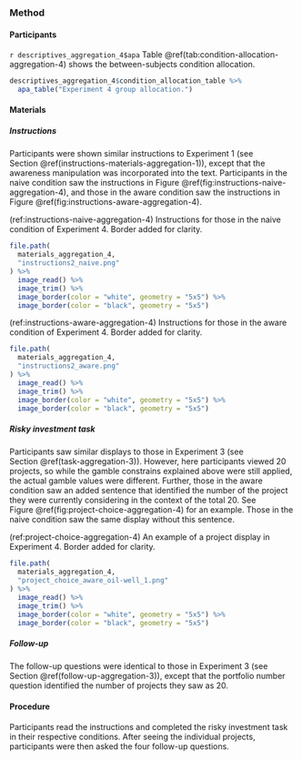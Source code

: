 ### Method

#### Participants

`r descriptives_aggregation_4$apa` Table \@ref(tab:condition-allocation-aggregation-4)
shows the between-subjects condition allocation.

```r
descriptives_aggregation_4$condition_allocation_table %>%
  apa_table("Experiment 4 group allocation.")
```

#### Materials

##### Instructions

Participants were shown similar instructions to Experiment 1 (see
Section \@ref(instructions-materials-aggregation-1)), except that the awareness
manipulation was incorporated into the text. Participants in the naive condition
saw the instructions in Figure \@ref(fig:instructions-naive-aggregation-4), and
those in the aware condition saw the instructions in
Figure \@ref(fig:instructions-aware-aggregation-4).

(ref:instructions-naive-aggregation-4) Instructions for those in the naive condition of Experiment 4. Border added for clarity.

```r
file.path(
  materials_aggregation_4,
  "instructions2_naive.png"
) %>%
  image_read() %>%
  image_trim() %>%
  image_border(color = "white", geometry = "5x5") %>%
  image_border(color = "black", geometry = "5x5")
```

(ref:instructions-aware-aggregation-4) Instructions for those in the aware condition of Experiment 4. Border added for clarity.

```r
file.path(
  materials_aggregation_4,
  "instructions2_aware.png"
) %>%
  image_read() %>%
  image_trim() %>%
  image_border(color = "white", geometry = "5x5") %>%
  image_border(color = "black", geometry = "5x5")
```

##### Risky investment task

Participants saw similar displays to those in Experiment 3 (see
Section \@ref(task-aggregation-3)). However, here participants viewed 20
projects, so while the gamble constrains explained above were still applied, the
actual gamble values were different. Further, those in the aware condition saw
an added sentence that identified the number of the project they were currently
considering in the context of the total 20. See
Figure \@ref(fig:project-choice-aggregation-4) for an example. Those in the
naive condition saw the same display without this sentence.

(ref:project-choice-aggregation-4) An example of a project display in Experiment 4. Border added for clarity.

```r
file.path(
  materials_aggregation_4,
  "project_choice_aware_oil-well_1.png"
) %>%
  image_read() %>%
  image_trim() %>%
  image_border(color = "white", geometry = "5x5") %>%
  image_border(color = "black", geometry = "5x5")
```

##### Follow-up

The follow-up questions were identical to those in Experiment 3 (see
Section \@ref(follow-up-aggregation-3)), except that the portfolio number
question identified the number of projects they saw as 20.

#### Procedure

Participants read the instructions and completed the risky investment task in
their respective conditions. After seeing the individual projects, participants
were then asked the four follow-up questions.
